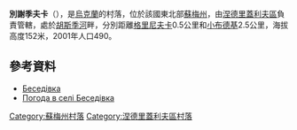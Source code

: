 {{No footnotes|time=2022-04-09T13:24:13+00:00}}
{{coord|50|53|48|N|33|43|58|E|scale:100000_region:UA|display=title}}

'''別謝季夫卡'''（{{lang-uk|Беседівка}}），是[[烏克蘭|烏克蘭]]的村落，位於該國東北部[[蘇梅州|蘇梅州]]，由[[涅德里蓋利夫區|涅德里蓋利夫區]]負責管轄，處於[[胡斯季河|胡斯季河]]畔，分別距離[[格里尼夫卡_(涅德里蓋利夫區)|格里尼夫卡]]0.5公里和[[小布德基|小布德基]]2.5公里，海拔高度152米，2001年人口490。

==參考資料==
* [http://w1.c1.rada.gov.ua/pls/z7502/A005?rdat1=02.02.2010&rf7571=29622 Беседівка]{{dead link|date=2017年11月 |bot=InternetArchiveBot |fix-attempted=yes }}
* [http://weather.in.ua/ua/symskaja/1100 Погода в селі Беседівка]{{Wayback|url=http://weather.in.ua/ua/symskaja/1100 |date=20160305095516 }}

{{DEFAULTSORT:Беседівка}}
[[Category:蘇梅州村落|Category:蘇梅州村落]]
[[Category:涅德里蓋利夫區村落|Category:涅德里蓋利夫區村落]]


{{Sumy-geo-stub}}